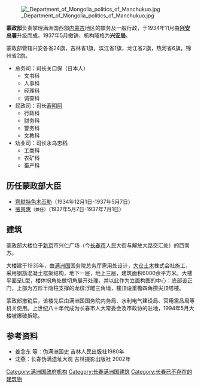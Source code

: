 [[File:_Department_of_Mongolia_politics_of_Manchukuo.jpg|thumb]]

'''蒙政部'''负责掌理满洲国西部[[内蒙古|内蒙古]]地区的旗务及一般行政，于1934年11月由'''[[兴安总署|兴安总署]]'''升级而成。1937年5月撤销，机构降格为'''[[兴安局|兴安局]]'''。

蒙政部管辖兴安各省24旗，吉林省1旗，滨江省1旗，龙江省2旗，热河省6旗，锦州省2旗。
*总务司：司长关口保（日本人）
**文书科
**人事科
**经理科
**调查科
*民政司：司长[[寿明阿|寿明阿]]
**行政科
**财务科
**警务科
**文教科
*劝业司：司长永岛忠稻
**工商科
**农矿科
**畜产科
==历任蒙政部大臣==
*[[齊默特色木丕勒|齊默特色木丕勒]]（1934年12月1日-1937年5月7日）
*[[張景惠|張景惠]]<small>（兼任）</small>（1937年5月7日-1937年7月1日）

==建筑==
蒙政部大楼位于[[新京|新京]]市兴仁广场（今[[长春市|长春市]]人民大街与解放大路交汇处）的西南方。

大楼建于1935年，由[[满洲国|满洲国]]国务院总务厅需用处设计，[[大仓土木|大仓土木]]株式会社施工，采用钢筋混凝土框架结构，地下一层，地上三层，建筑面积6000余平方米。大楼平面呈L型，楼体拐角处做切角展开处理，并以此作为立面构图的中心：底部设正门，上部为方形半隐柱支撑的龙纹浮雕三角墙，楼顶设重檐四角攒尖顶塔楼。

蒙政部撤销后，该楼先后由满洲国国务院内务局、水利电气建设局、官用需品局等机关使用。上世纪八十年代成为长春市人大常委会及市政协的驻地，1994年5月大楼被爆破拆除。

== 参考资料 ==
*姜念东 等：伪满洲国史 吉林人民出版社1980年
*沈燕：长春伪满遗址大观 吉林摄影出版社 2002年

[[Category:满洲国政府机构|Category:满洲国政府机构]]
[[Category:长春满洲国建筑|Category:长春满洲国建筑]]
[[Category:长春已不存在的建筑物|Category:长春已不存在的建筑物]]